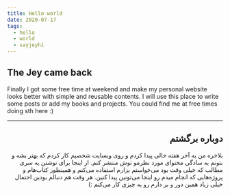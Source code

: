```yaml
---
title: Hello world
date: 2020-07-17
tags:
  - hello
  - world
  - sayjeyhi
---
```


## The Jey came back

Finally I got some free time at weekend and make my personal website looks better with simple and reusable contents.
I will use this place to write some posts or add my books and projects. You could find me at free times doing sth here :)

------

<span dir="rtl">

## دوباره برگشتم

بلاخره من یه آخر هفته خالی پیدا کردم و روی وبسایت شخصیم کار کردم که بهتر بشه و بتونم به سادگی محتوای مورد نظرمو توش منتشر کنم.
از اینجا برای نوشتن یه سری مطالب که خیلی وقت بود می‌خواستم بزارم استفاده می‌کنم و همینطور کتاب‌هام و پروژه‌هایی که انجام میدم رو اینجا می‌تونین پیدا کنین.
هر وقت هم دنبالم بودین احتمال خیلی زیاد همین دور و بر دارم رو یه چیزی کار می‌کنم :)

</span>
